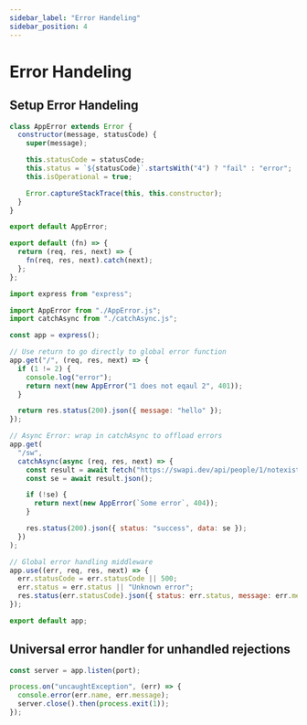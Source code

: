 ```yaml
---
sidebar_label: "Error Handeling"
sidebar_position: 4
---
```



# Error Handeling

## Setup Error Handeling

<Tabs>

<TabItem  value="AppError.js">

```js
class AppError extends Error {
  constructor(message, statusCode) {
    super(message);

    this.statusCode = statusCode;
    this.status = `${statusCode}`.startsWith("4") ? "fail" : "error";
    this.isOperational = true;

    Error.captureStackTrace(this, this.constructor);
  }
}

export default AppError;
```

</TabItem>

<TabItem value="catchAsync.js">

```js
export default (fn) => {
  return (req, res, next) => {
    fn(req, res, next).catch(next);
  };
};
```

</TabItem>

<TabItem value="App.js">

```js
import express from "express";

import AppError from "./AppError.js";
import catchAsync from "./catchAsync.js";

const app = express();

// Use return to go directly to global error function
app.get("/", (req, res, next) => {
  if (1 != 2) {
    console.log("error");
    return next(new AppError("1 does not eqaul 2", 401));
  }

  return res.status(200).json({ message: "hello" });
});

// Async Error: wrap in catchAsync to offload errors
app.get(
  "/sw",
  catchAsync(async (req, res, next) => {
    const result = await fetch("https://swapi.dev/api/people/1/notexist");
    const se = await result.json();

    if (!se) {
      return next(new AppError(`Some error`, 404));
    }

    res.status(200).json({ status: "success", data: se });
  })
);

// Global error handling middleware
app.use((err, req, res, next) => {
  err.statusCode = err.statusCode || 500;
  err.status = err.status || "Unknown error";
  res.status(err.statusCode).json({ status: err.status, message: err.message });
});

export default app;
```

</TabItem>

</Tabs>

## Universal error handler for unhandled rejections

```js
const server = app.listen(port);

process.on("uncaughtException", (err) => {
  console.error(err.name, err.message);
  server.close().then(process.exit(1));
});
```
